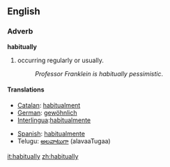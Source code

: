 ==English==
=== Adverb ===
'''habitually'''
#occurring regularly or usually.
#:''Professor Franklein is habitually pessimistic''.

==== Translations ====
{{top}}
*[[Catalan]]: [[habitualment]]
*[[German]]: [[gewöhnlich]]
*[[Interlingua]]:[[habitualmente]]
{{mid}}
*[[Spanish]]: [[habitualmente]]
*Telugu: [[అలవాటుగా]] (alavaaTugaa)
{{bottom}}

[[it:habitually]]
[[zh:habitually]]